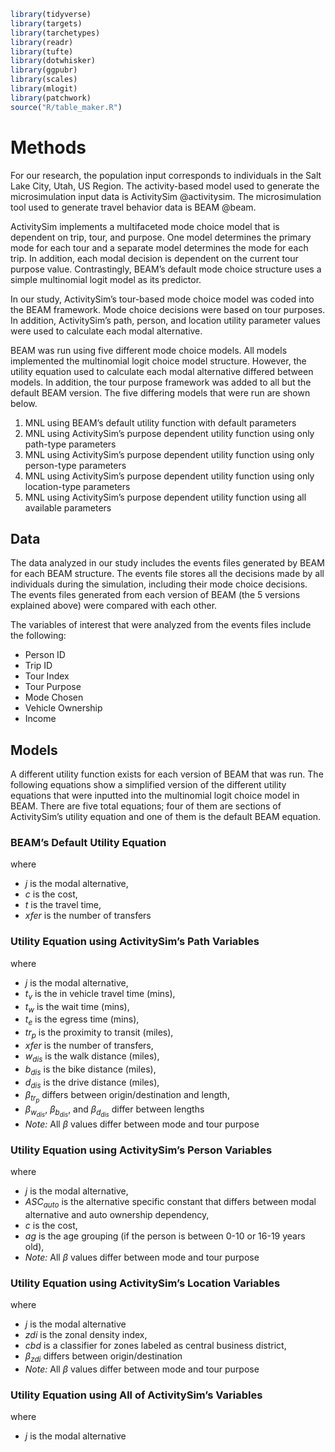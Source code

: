 
```r
library(tidyverse)
library(targets)
library(tarchetypes)
library(readr)
library(tufte)
library(dotwhisker)
library(ggpubr)
library(scales)
library(mlogit)
library(patchwork)
source("R/table_maker.R")
```

# Methods

For our research, the population input corresponds to individuals in the Salt Lake City, Utah, US Region. The activity-based model used to generate the microsimulation input data is ActivitySim @activitysim. The microsimulation tool used to generate travel behavior data is BEAM @beam.

ActivitySim implements a multifaceted mode choice model that is dependent on trip, tour, and purpose. One model determines the primary mode for each tour and a separate model determines the mode for each trip. In addition, each modal decision is dependent on the current tour purpose value. Contrastingly, BEAM's default mode choice structure uses a simple multinomial logit model as its predictor. 

In our study, ActivitySim's tour-based mode choice model was coded into the BEAM framework. Mode choice decisions were based on tour purposes. In addition, ActivitySim's path, person, and location utility parameter values were used to calculate each modal alternative.

BEAM was run using five different mode choice models. All models implemented the multinomial logit choice model structure. However, the utility equation used to calculate each modal alternative differed between models. In addition, the tour purpose framework was added to all but the default BEAM version. The five differing models that were run are shown below.

  1. MNL using BEAM's default utility function with default parameters
  2. MNL using ActivitySim's purpose dependent utility function using only path-type parameters
  3. MNL using ActivitySim's purpose dependent utility function using only person-type parameters 
  4. MNL using ActivitySim's purpose dependent utility function using only location-type parameters
  5. MNL using ActivitySim's purpose dependent utility function using all available parameters

## Data

The data analyzed in our study includes the events files generated by BEAM for each BEAM structure. The events file stores all the decisions made by all individuals during the simulation, including their mode choice decisions. The events files generated from each version of BEAM (the 5 versions explained above) were compared with each other.

The variables of interest that were analyzed from the events files include the following:

  - Person ID
  - Trip ID
  - Tour Index
  - Tour Purpose
  - Mode Chosen
  - Vehicle Ownership
  - Income

## Models

A different utility function exists for each version of BEAM that was run. The following equations show a simplified version of the different utility equations that were inputted into the multinomial logit choice model in BEAM. There are five total equations; four of them are sections of ActivitySim's utility equation and one of them is the default BEAM equation.  

### BEAM's Default Utility Equation

\begin{equation}
  V_j = ASC_j + \beta_{c}(c) + \beta_{t}(t) + \beta_{xfer}(xfer) (\#eq:label1)
\end{equation}

where
  
  - $j$ is the modal alternative, 
  - $c$ is the cost, 
  - $t$ is the travel time,
  - $xfer$ is the number of transfers

### Utility Equation using ActivitySim's Path Variables

\begin{equation}
  V_j = \beta_{t_v}(t_v) + \beta_{t_w}(t_w) + \beta_{t_e}(t_e) + \beta_{tr_p}(tr_p) + \beta_{xfer}(xfer) + \beta_{w_{dis}}(w_{dis}) + \\ \beta_{b_{dis}}(b_{dis}) + \beta_{d_{dis}}(d_{dis}) (\#eq:label2)
\end{equation}  

where 

  - $j$ is the modal alternative,
  - $t_v$ is the in vehicle travel time (mins),
  - $t_w$ is the wait time (mins),
  - $t_e$ is the egress time (mins),
  - $tr_p$ is the proximity to transit (miles),
  - $xfer$ is the number of transfers,
  - $w_{dis}$ is the walk distance (miles),
  - $b_{dis}$ is the bike distance (miles),
  - $d_{dis}$ is the drive distance (miles),
  - $\beta_{tr_p}$ differs between origin/destination and length,
  - $\beta_{w_{dis}}$, $\beta_{b_{dis}}$, and $\beta_{d_{dis}}$ differ between lengths
  - *Note:* All $\beta$ values differ between mode and tour purpose

### Utility Equation using ActivitySim's Person Variables

\begin{equation}
  V_j = ASC_{auto} +  \beta_{c}(c) + \beta_{ag}(ag) (\#eq:label3)
\end{equation}

where
  
  - $j$ is the modal alternative, 
  - $ASC_{auto}$ is the alternative specific constant that differs between modal alternative and auto ownership dependency,
  - $c$ is the cost,
  - $ag$ is the age grouping (if the person is between 0-10 or 16-19 years old), 
  - *Note:* All $\beta$ values differ between mode and tour purpose

### Utility Equation using ActivitySim's Location Variables

\begin{equation}
  V_j = \beta_{zdi}(zdi) + \beta_{cbd}(cbd) (\#eq:label4)
\end{equation}

where 
  
  - $j$ is the modal alternative
  - $zdi$ is the zonal density index,
  - $cbd$ is a classifier for zones labeled as central business district,
  - $\beta_{zdi}$ differs between origin/destination
  - *Note:* All $\beta$ values differ between mode and tour purpose
  
### Utility Equation using All of ActivitySim's Variables
  
\begin{equation}  
  V_j = Eq:2.2 + Eq:2.3 + Eq:2.4 (\#eq:label5)
\end{equation}

where
  
  - $j$ is the modal alternative
  
